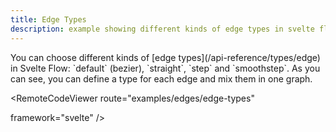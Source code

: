 ```yaml
---
title: Edge Types
description: example showing different kinds of edge types in svelte flow
---
```



<ExampleLayout>
You can choose different kinds of [edge types](/api-reference/types/edge) in Svelte Flow: `default` (bezier), `straight`, `step` and `smoothstep`. As you can see, you can define a type for each edge and mix them in one graph.

<RemoteCodeViewer
  route="examples/edges/edge-types" 
  
  framework="svelte"
/>
</ExampleLayout>
